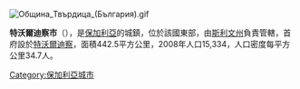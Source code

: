 [[Image:Община_Твърдица_(България).gif|right]]
{{Coord|42.7|N|25.9|E|display=title}}

'''特沃爾迪察市'''（{{lang-bg|Твърдица}}），是[[保加利亞|保加利亞]]的城鎮，位於該國東部，由[[斯利文州|斯利文州]]負責管轄，首府設於[[特沃爾迪察|特沃爾迪察]]，面積442.5平方公里，2008年人口15,334，人口密度每平方公里34.7人。

{{Bulgaria-geo-stub}}
[[Category:保加利亞城市|Category:保加利亞城市]]